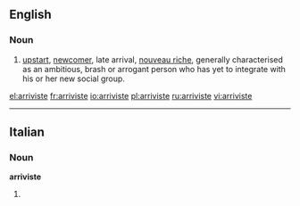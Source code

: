 ==English==

===Noun===
{{en-noun}}

# [[upstart]], [[newcomer]], late arrival, [[nouveau riche]], generally characterised as an ambitious, brash or arrogant person who has yet to integrate with his or her new social group.

[[el:arriviste]]
[[fr:arriviste]]
[[io:arriviste]]
[[pl:arriviste]]
[[ru:arriviste]]
[[vi:arriviste]]

----
==Italian==

===Noun===
'''arriviste''' {{f}}

# {{plural of|[[arrivista]]|lang=Italian}}
{{rfc-auto}}